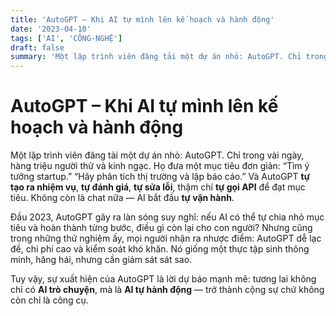 ```yaml
---
title: 'AutoGPT – Khi AI tự mình lên kế hoạch và hành động'
date: '2023-04-10'
tags: ['AI', 'CÔNG-NGHỆ']
draft: false
summary: 'Một lập trình viên đăng tải một dự án nhỏ: AutoGPT. Chỉ trong vài ngày, hàng triệu người thử và kinh'
---
```


# AutoGPT – Khi AI tự mình lên kế hoạch và hành động

Một lập trình viên đăng tải một dự án nhỏ: AutoGPT. Chỉ trong vài ngày, hàng triệu người thử và kinh ngạc. Họ đưa một mục tiêu đơn giản: “Tìm ý tưởng startup.” “Hãy phân tích thị trường và lập báo cáo.” Và AutoGPT **tự tạo ra nhiệm vụ**, **tự đánh giá**, **tự sửa lỗi**, thậm chí **tự gọi API** để đạt mục tiêu. Không còn là chat nữa — AI bắt đầu **tự vận hành**.

Đầu 2023, AutoGPT gây ra làn sóng suy nghĩ: nếu AI có thể tự chia nhỏ mục tiêu và hoàn thành từng bước, điều gì còn lại cho con người? Nhưng cũng trong những thử nghiệm ấy, mọi người nhận ra nhược điểm: AutoGPT dễ lạc đề, chi phí cao và kiểm soát khó khăn. Nó giống một thực tập sinh thông minh, hăng hái, nhưng cần giám sát sát sao.

Tuy vậy, sự xuất hiện của AutoGPT là lời dự báo mạnh mẽ: tương lai không chỉ có **AI trò chuyện**, mà là **AI tự hành động** — trở thành cộng sự chứ không còn chỉ là công cụ.